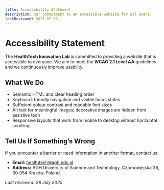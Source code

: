 ```yaml
---
title: Accessibility Statement
description: Our commitment to an accessible website for all users.
lastReviewed: 2025-07-28
---
```


# Accessibility Statement

The **HealthTech Innovation Lab** is committed to providing a website that is accessible to everyone. We aim to meet the **WCAG 2.1 Level AA** guidelines and we continuously improve usability.

## What We Do
- Semantic HTML and clear heading order  
- Keyboard-friendly navigation and visible focus states  
- Sufficient colour contrast and readable font sizes  
- Alt text for meaningful images; decorative images are hidden from assistive tech  
- Responsive layouts that work from mobile to desktop without horizontal scrolling

## Tell Us If Something’s Wrong
If you encounter a barrier or need information in another format, contact us:

- **Email:** healthtech@agh.edu.pl  
- **Address:** AGH University of Science and Technology, Czarnowiejska 36, 30‑054 Kraków, Poland

_Last reviewed: 28 July 2025_

